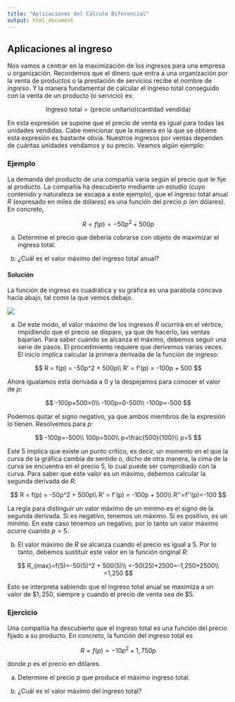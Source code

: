 ```yaml
---
title: "Aplicaciones del Cálculo Diferencial"
output: html_document
---
```


## Aplicaciones al ingreso

Nos vamos a centrar en la maximización de los ingresos para una empresa u organización. Recordemos que el dinero que entra a una organización por la venta de productos o la prestación de servicios recibe el nombre de _ingreso_. Y la manera fundamental de calcular el ingreso total conseguido con la venta de un producto (o servicio) es:

$$
\text {Ingreso total} = \text {(precio unitario)(cantidad vendida)}
$$

En esta expresión se supone que el precio de venta es igual para todas las unidades vendidas. Cabe mencionar que la manera en la que se obtiene esta expresión es bastante obvia. Nuestros ingresos por ventas dependen de cuántas unidades vendamos y su precio. Veamos algún ejemplo:

### Ejemplo

La demanda del producto de una compañía varía según el precio que le fije al producto. La compañía ha descubierto mediante un estudio (cuyo contenido y naturaleza se escapa a este ejemplo), que el ingreso total anual $R$ (expresado en miles de dólares) es una función del precio $p$ (en dólares). En concreto,

$$
R = f(p) = -50p^2 + 500p
$$

a. Determine el precio que debería cobrarse con objeto de maximizar el ingreso total.

b. ¿Cuál es el valor máximo del ingreso total anual?

#### Solución

La función de ingreso es cuadrática y su gráfica es una parábola cóncava hacia abajo, tal como la que vemos debajo. 

![](images/parabola-001.png)

a. De este modo, el valor máximo de los ingresos $R$ ocurrirá en el vértice, impidiendo que el precio se dispare, ya que de hacerlo, las ventas bajarían. Para saber cuándo se alcanza el máximo, debemos seguir una serie de pasos. El procedimiento requiere que derivemos varias veces. El inicio implica calcular la primera derivada de la función de ingreso:

$$
R = f(p) = -50p^2 + 500p\\
R' = f'(p) = -100p + 500
$$

Ahora igualamos esta derivada a $0$ y la despejamos para conocer el valor de $p$:

$$
-100p+500=0\\
-100p=0-500\\
-100p=-500
$$

Podemos quitar el signo negativo, ya que ambos miembros de la expresión lo tienen. Resolvemos para $p$:

$$
-100p=-500\\
100p=500\\
p=\frac{500}{100}\\
p=5
$$

Este $5$ implica que existe un punto crítico, es decir, un momento en el que la curva de la gráfica cambia de sentido o, dicho de otra manera, la cima de la curva se encuentra en el precio $5$, lo cual puede ser comprobado con la curva. Para saber que este valor es un máximo, debemos calcular la segunda derivada de $R$:

$$
R = f(p) = -50p^2 + 500p\\
R' = f'(p) = -100p + 500\\
R''=f''(p)=-100
$$

La regla para distinguir un valor máximo de un mínimo es el signo de la segunda derivada. Si es negativo, tenemos un máximo. Si es positivo, es un mínimo. En este caso tenemos un negativo, por lo tanto un valor máximo ocurre cuando $p=5$. 

b. El valor máximo de $R$ se alcanza cuando el precio es igual a $5$. Por lo tanto, debemos sustituir este valor en la función original $R$:

$$
R_{max}=f(5)=-50(5)^2 + 500(5)\\
=-50(25)+2500=-1,250+2500\\
=1,250
$$

Esto se interpreta sabiendo que el ingreso total anual se maximiza a un valor de $\$1,250$, siempre y cuando el precio de venta sea de $\$5$.

### Ejercicio

Una compañía ha descubierto que el ingreso total es una función del precio fijado a su producto. En concreto, la función del ingreso total es 

$$
R=f(p)=-10p^2+1,750p
$$

donde $p$ es el precio en dólares.

a) Determine el precio $p$ que produce el máximo ingreso total.

b) ¿Cuál es el valor máximo del ingreso total?



